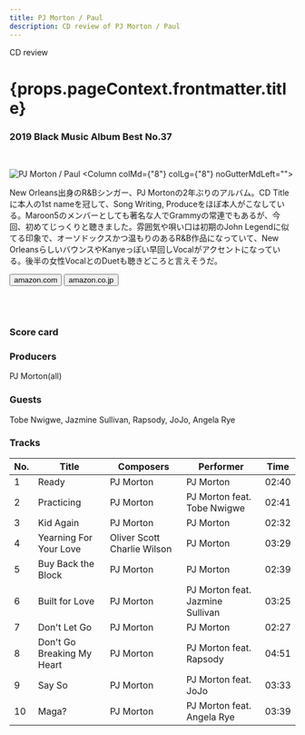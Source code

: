 ```yaml
---
title: PJ Morton / Paul
description: CD review of PJ Morton / Paul
---
```




<p className="largeP">CD review</p>
<h1 className="h1--no--margin">{props.pageContext.frontmatter.title}</h1>
<h3><Link to="/best50/2019/">2019 Black Music Album Best No.37</Link></h3>

<br/>
<Row  className="image-card-group">
	<Column colMd={"4"} colLg={"4"} noGutterMdLeft="">
       <ImageCard>

![PJ Morton / Paul](../../images/cd/pjmorton1L.jpg) 
</ImageCard>
	</Column>
	<Column colMd={"8"} colLg={"8"} noGutterMdLeft="">
	  <p>
	    New Orleans出身のR&Bシンガー、PJ Mortonの2年ぶりのアルバム。CD Titleに本人の1st nameを冠して、Song Writing, Produceをほぼ本人がこなしている。Maroon5のメンバーとしても著名な人でGrammyの常連でもあるが、今回、初めてじっくりと聴きました。雰囲気や唄い口は初期のJohn Legendに似てる印象で、オーソドックスかつ温もりのあるR&B作品になっていて、New OrleansらしいバウンスやKanyeっぽい早回しVocalがアクセントになっている。後半の女性VocalとのDuetも聴きどころと言えそうだ。
    </p>
  <div>
	    <Button href="https://amzn.to/2XKOjCC" kind="primary" size="small" renderIcon={ArrowUpRight24}>
          amazon.com
        </Button>
        <Button href="https://amzn.to/3dIDaYx" kind="secondary" size="small" renderIcon={ArrowUpRight24}>
          amazon.co.jp
        </Button>
	</div>
	  <a style="display:inline-block;overflow:hidden;background:url(https://linkmaker.itunes.apple.com/ja-jp/lockup.svg?releaseDate=2019-08-09&kind=album&bubble=apple_music&style=mono-black) no-repeat;width:180px;height:45px;" href="https://geo.music.apple.com/jp/album/paul/1471252926?mt=1&app=music&ls=1&at=11lcug"></a>
    <a style="display:inline-block;overflow:hidden;background:url(https://linkmaker.itunes.apple.com/ja-jp/badge-lrg.svg?releaseDate=2019-08-09T00:00:00Z&kind=album&bubble=itunes_music) no-repeat;width:140px;height:45px;" href="https://geo.music.apple.com/jp/album/paul/1471252926?app=itunes&at=11lcug"></a>
  </Column>
</Row>
<Row >
  <Column colMd={"4"} colLg={"4"} noGutterMdLeft="">
    <div>
      <h3>Score card</h3>
	    <SliderJS1 value="5" />
      <SliderJS2 value="3" />
	    <SliderJS3 value="1" />
      <SliderJS4 value="8" />
    </div>
  </Column>
  <Column colMd={"8"} colLg={"8"} noGutterMdLeft="">
    <div>
      <h3>Producers</h3>
      <p>
        PJ Morton(all)
      </p>
      <h3>Guests</h3>
      <p>
        Tobe Nwigwe, Jazmine Sullivan, Rapsody, JoJo, Angela Rye
      </p>
    </div>
  </Column>
</Row>

<h3>Tracks</h3>

| No. |	 Title                     |	 Composers                 |	 Performer                      |	 Time	|
|	--- |	-------------------------- | --------------------------- | -------------------------------- | ----- |
|	1	  |	Ready                      | PJ Morton                   | PJ Morton                       	|	02:40 |
|	2	  |	Practicing                 | PJ Morton                   | PJ Morton feat. Tobe Nwigwe     	|	02:41 |
|	3	  |	Kid Again                  | PJ Morton                   | PJ Morton                       	|	02:32 |
|	4	  |	Yearning For Your Love     | Oliver Scott Charlie Wilson | PJ Morton                       	|	03:29 |
|	5	  |	Buy Back the Block         | PJ Morton                   | PJ Morton                       	|	02:39 |
|	6	  |	Built for Love             | PJ Morton                   | PJ Morton feat. Jazmine Sullivan	|	03:25 |
|	7	  |	Don't Let Go               | PJ Morton                   | PJ Morton                       	|	02:27 |
|	8	  |	Don't Go Breaking My Heart | PJ Morton                   | PJ Morton feat. Rapsody         	|	04:51 |
|	9	  |	Say So                     | PJ Morton                   | PJ Morton feat. JoJo            	|	03:33 |
|	10	|	Maga?                      | PJ Morton                   | PJ Morton feat. Angela Rye      	|	03:39 |
